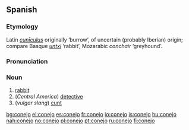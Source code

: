 == Spanish ==
===Etymology===
Latin ''[[cuniculus|cunīculus]]'' originally ‘burrow’, of uncertain (probably Iberian) origin; compare Basque ''[[untxi]]'' ‘rabbit’, Mozarabic ''conchair'' ‘greyhound’.

===Pronunciation===
{{IPA|/koˈnexo/}}

===Noun===
{{es-noun-m}}

# [[rabbit]]
# (''Central America'') [[detective]]
# (''vulgar slang'') [[cunt]]

[[bg:conejo]]
[[el:conejo]]
[[es:conejo]]
[[fr:conejo]]
[[io:conejo]]
[[is:conejo]]
[[hu:conejo]]
[[nah:conejo]]
[[no:conejo]]
[[pl:conejo]]
[[pt:conejo]]
[[ru:conejo]]
[[fi:conejo]]